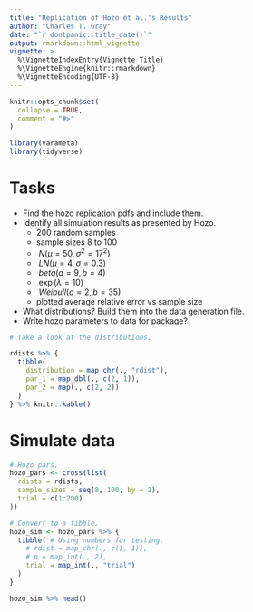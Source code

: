 ```yaml
---
title: "Replication of Hozo et al.'s Results"
author: "Charles T. Gray"
date: "`r dontpanic::title_date()`"
output: rmarkdown::html_vignette
vignette: >
  %\VignetteIndexEntry{Vignette Title}
  %\VignetteEngine{knitr::rmarkdown}
  %\VignetteEncoding{UTF-8}
---
```


```r
knitr::opts_chunk$set(
  collapse = TRUE,
  comment = "#>"
)

library(varameta)
library(tidyverse)
```

# Tasks

- Find the hozo replication pdfs and include them. 
- Identify all simulation results as presented by Hozo. 
    - 200 random samples
    - sample sizes 8 to 100
    - $~N(\mu = 50, \sigma^2 = 17^2)$
    - $~LN(\mu = 4, \sigma = 0.3)$
    - $~beta(a = 9, b = 4)$
    - $~\exp(\lambda = 10)$
    - $~Weibull(a = 2, b = 35)$
    - plotted average relative error vs sample size
- What distributions? Build them into the data generation file. 
- Write hozo parameters to data for package? 

```r
# Take a look at the distributions.

rdists %>% {
  tibble(
    distribution = map_chr(., "rdist"),
    par_1 = map_dbl(., c(2, 1)),
    par_2 = map(., c(2, 2))
  )
} %>% knitr::kable()

```

# Simulate data

```r
# Hozo pars.
hozo_pars <- cross(list(
  rdists = rdists,
  sample_sizes = seq(8, 100, by = 2),
  trial = c(1:200)
))

# Convert to a tibble.
hozo_sim <- hozo_pars %>% {
  tibble( # Using numbers for testing.
    # rdist = map_chr(., c(1, 1)),
    # n = map_int(., 2),
    trial = map_int(., "trial")
  )
}

hozo_sim %>% head()

```

